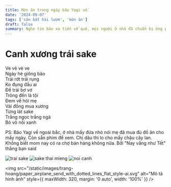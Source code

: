 ```yaml
---
title: Món ăn trong ngày bão Yagi về
date: '2024-09-07'
tags: ['săn bắt hái lượm', 'món ăn']
draft: false
summary: Nghe tin bão xa tiến về quê, mọi người ở nhà đã chuẩn bị ứng phó. Không biết thế nào
---
```


# Canh xương trái sake

Ve vẻ vè ve  
Ngày hè giông bão  
Trái rớt trái rụng  
Ko đụng đầu ai  
Để trái bơ vơ  
Trông đến là tội  
Đem về hỏi mẹ  
Vài đồng mua xương  
Từng lát sake  
Trắng ngọc trắng ngà  
Bỏ vô nồi xanh  

PS: Bão Yagi về ngoài bắc, ở nhà mấy đứa nhỏ nói mẹ đã mua đủ đồ ăn cho mấy ngày. Còn sẵn phim để xem. Chị dâu thì lo cho mấy chậu cây lan. Không biết mom nay có ra chợ bán hàng không nữa. Bởi "Nay vắng như Tết" thằng bạn said

![trai sake](/static/images/7cf78b9b-1c07-42da-a205-8cf63fffdaa0/trai-sake.webp)
![sake thai mieng](/static/images/7cf78b9b-1c07-42da-a205-8cf63fffdaa0/sake-thai-mieng-nho.webp)
![noi canh](/static/images/7cf78b9b-1c07-42da-a205-8cf63fffdaa0/noi-canh-sake.webp)

<img src="/static/images/trang-hoang/paper_airplane_send_with_dotted_lines_flat_style-ai.svg" alt="Mô tả hình ảnh" style={{ maxWidth: 320, margin: '0 auto', width: '100%' }} />